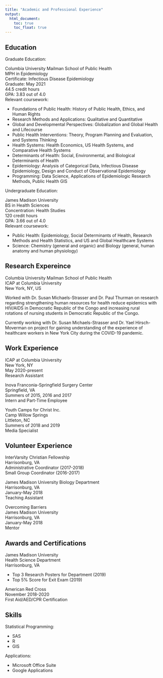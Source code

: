 ```yaml
---
title: "Academic and Professional Experience"
output: 
  html_document:
    toc: true
    toc_float: true
---
```


## Education

Graduate Education:

Columbia University Mailman School of Public Health<br>
MPH in Epidemiology<br>
Certificate: Infectious Disease Epidemiology<br>
Graduate: May 2021<br>
44.5 credit hours<br>
GPA: 3.83 out of 4.0<br>
Relevant coursework:
<ul>
<li>Foundations of Public Health: History of Public Health, Ethics, and Human Rights</li>
<li>Research Methods and Applications: Qualitative and Quantitative</li>
<li>Global and Developmental Perspectives: Globalization and Global Health and Lifecourse</li>
<li>Public Health Interventions: Theory, Program Planning and Evaluation, and Systems Thinking</li>
<li>Health Systems: Health Economics, US Health Systems, and Comparative Health Systems</li>
<li>Determinants of Health: Social, Environmental, and Biological Determinants of Health</li>
<li>Epidemiology: Analysis of Categorical Data, Infectious Disease Epidemiology, Design and Conduct of Observational Epidemiology</li>
<li>Programming: Data Science, Applications of Epidemiologic Research Methods, Public Health GIS</li>
</ul>

Undergraduate Education:

James Madison University<br>
BS in Health Sciences<br>
Concentration: Health Studies<br>
120 credit hours<br>
GPA: 3.66 out of 4.0<br>
Relevant coursework:
<ul>
<li>Public Health: Epidemiology, Social Determinants of Health, Research Methods and Health Statistics, and US and Global Healthcare Systems</li>
<li>Science: Chemistry (general and organic) and Biology (general, human anatomy and human physiology)</li>
</ul>

## Research Expereince

Columbia University Mailman School of Public Health<br>
ICAP at Columbia University<br>
New York, NY, US

Worked with Dr. Susan Michaels-Strasser and Dr. Paul Thurman on research regarding strengthening human resources for health reduce epidemics with HIV/AIDS in Democratic Republic of the Congo and increasing rural rotations of nursing students in Democratic Republic of the Congo.

Currently working with Dr. Susan Michaels-Strasser and Dr. Yael Hirsch-Moverman on project for gaining understanding of the experience of healthcare workers in New York City during the COVID-19 pandemic.


## Work Experience

ICAP at Columbia University<br>
New York, NY<br>
May 2020-present<br>
Research Assistant

Inova Franconia-Springfield Surgery Center<br>
Springfield, VA<br>
Summers of 2015, 2016 and 2017<br>
Intern and Part-Time Employee

Youth Camps for Christ Inc.<br>
Camp Willow Springs<br>
Littleton, NC<br>
Summers of 2018 and 2019<br>
Media Specialist


## Volunteer Experience

InterVarsity Christian Fellowship<br>
Harrisonburg, VA<br>
Administrative Coordinator (2017-2018)<br>
Small Group Coordinator (2016-2017)

James Madison University Biology Department<br>
Harrisonburg, VA<br>
January-May 2018<br>
Teaching Assistant

Overcoming Barriers<br>
James Madison University<br>
Harrisonburg, VA<br>
January-May 2018<br>
Mentor


## Awards and Certifications

James Madison University<br>
Health Science Department<br>
Harrisonburg, VA
<ul>
<li>Top 3 Research Posters for Department (2019)</li>
<li>Top 5% Score for Exit Exam (2019)</li>
</ul>

American Red Cross<br>
November 2018-2020<br>
First Aid/AED/CPR Certification


## Skills

Statistical Programming:
<ul>
<li>SAS</li>
<li>R</li>
<li>GIS</li>
</ul>

Applications:
<ul>
<li>Microsoft Office Suite</li>
<li>Google Applications</li>
</ul>
